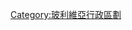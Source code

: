 {{navbox
| name = 玻利維亞省份
| title = [[玻利维亚行政区划|玻利維亞二級省份]] 
| state = {{{state|autocollapse}}}
| listclass = hlist
| image = [[File:Flag_of_Bolivia.svg|64px|玻利維亞國旗]]

| group1 = [[貝尼省|貝尼]]
| list1 =
* [[塞爾卡多省 (貝尼省)|塞爾卡多]]
* [[伊特內斯省|伊特內斯]]
* [[何塞巴利維安省|何塞巴利維安]]
* [[馬莫雷省|馬莫雷]]
* [[馬爾班省|馬爾班]]
* [[莫克索斯省|莫克索斯]]
* [[瓦卡迪茨省|瓦卡迪茨]]
* [[亞庫馬省|亞庫馬]]

| group2 = [[丘基薩卡省|丘基薩卡]]
| list2 =
* [[阿蘇杜伊省|阿蘇杜伊]]
* [[貝利薩里奧博埃托省|貝利薩里奧博埃托]]
* [[赫爾南多西萊斯省|赫爾南多西萊斯]]
* [[詹姆蘇達涅斯省|詹姆蘇達涅斯]]
* [[路爾斯卡爾沃省|路爾斯卡爾沃]]
* [[北辛蒂省|北辛蒂]]
* [[奧羅佩薩省|奧羅佩薩]]
* [[南辛蒂省|南辛蒂]]
* [[托米納省|托米納]]
* [[揚帕拉埃斯省|揚帕拉埃斯]]

| group3 = [[科恰班巴省|科恰班巴]]
| list3 = 
* [[阿拉尼省|阿拉尼]]
* [[阿爾克省|阿爾克]]
* [[阿約帕亞省|阿約帕亞]]
* [[卡皮諾塔省|卡皮諾塔]]
* [[卡拉斯科省|卡拉斯科]]
* [[塞爾卡多省 (科恰班巴省)|塞爾卡多省]]
* [[查帕雷省|查帕雷]]
* [[埃斯特萬阿爾塞省|埃斯特萬阿爾塞]]
* [[赫爾曼霍爾丹省|赫爾曼霍爾丹]]
* [[米斯克省|米斯克]]
* [[納爾西索坎佩羅省|納爾西索坎佩羅]]
* [[普納塔省|普納塔]]
* [[基亞科約省|基亞科約]]
* [[玻利瓦爾省 (玻利維亞)|玻利瓦爾]]
* [[塔帕卡里省|塔帕卡里]]
* [[蒂拉克省|蒂拉克]]

| group4 = [[拉巴斯省 (玻利維亞)|拉巴斯]]
| list4 =
* [[阿貝爾伊圖拉爾德省|阿貝爾伊圖拉爾德]]
* [[阿羅馬省|阿羅馬]]
* [[鮑蒂斯塔薩維德拉省|鮑蒂斯塔薩維德拉]]
* [[卡拉納維省|卡拉納維]]
* [[埃利奧多羅卡馬喬省|埃利奧多羅卡馬喬]]
* [[弗朗茨塔馬約省|弗朗茨塔馬約]]
* [[瓜爾韋托比利亞羅埃爾省|瓜爾韋托比利亞羅埃爾]]
* [[因加維省|因加維]]
* [[因基西維省|因基西維]]
* [[何塞馬努埃爾潘多省|何塞馬努埃爾潘多]]
* [[拉雷卡哈省|拉雷卡哈]]
* [[洛艾薩省|洛艾薩]]
* [[洛斯安地斯省|洛斯安地斯]]
* [[曼科卡帕克省|曼科卡帕克]]
* [[穆涅卡斯省|穆涅卡斯]]
* [[北永加斯省|北永加斯]]
* [[奧馬蘇約斯省|奧馬蘇約斯]]
* [[帕卡赫斯省|帕卡赫斯]]
* [[佩德羅多明戈穆里約省|佩德羅多明戈穆里約]]
* [[南永加斯省|南永加斯]]

| group5 = [[奧魯羅省|奧魯羅]]
| list5 = 
* [[薩瓦亞省|薩瓦亞]]
* [[卡蘭加斯省|卡蘭加斯]]
* [[塞爾卡多省 (奧魯羅省)|塞爾卡多]]
* [[埃杜阿多阿瓦羅亞省|埃杜阿多阿瓦羅亞]]
* [[拉迪斯勞卡布雷拉省|拉迪斯勞卡布雷拉]]
* [[濱海省 (玻利維亞)|濱海]]
* [[北卡蘭加斯省|北卡蘭加斯]]
* [[潘塔萊翁達倫斯省|潘塔萊翁達倫斯]]
* [[波波省|波波]]
* [[梅希約內斯港省|梅希約內斯港]]
* [[薩亞馬省|薩亞馬]]
* [[聖佩德羅德托托拉省|聖佩德羅德托托拉]]
* [[紹卡里省|紹卡里]]
* [[塞瓦斯蒂安帕加多爾省|塞瓦斯蒂安帕加多爾]]
* [[南卡蘭加斯省|南卡蘭加斯]]
* [[托馬斯巴龍省|托馬斯巴龍]]

| group6 = [[潘多省|潘多]]
| list6 =
* [[阿布納省|阿布納]]
* [[費德里科羅曼省|費德里科羅曼]]
* [[馬德雷德迪奧斯省|馬德雷德迪奧斯]]
* [[馬努里皮省|馬努里皮]]
* [[尼古拉蘇阿雷斯省|尼古拉蘇阿雷斯]]

| group7 = [[波托西省|波托西]]
| list7 = 
* [[阿隆索德伊瓦涅斯省|阿隆索德伊瓦涅斯]]
* [[安東尼奧基哈羅省|安東尼奧基哈羅]]
* [[貝納迪諾畢爾巴省|貝納迪諾畢爾巴]]
* [[查爾卡斯省|查爾卡斯]]
* [[查揚塔省|查揚塔]]
* [[科爾內利奧薩韋德拉省|科爾內利奧薩韋德拉]]
* [[丹尼爾坎波斯省|丹尼爾坎波斯]]
* [[恩里克巴爾迪維索省|恩里克巴爾迪維索]]
* [[何塞瑪利亞利納雷斯省|何塞瑪利亞利納雷斯]]
* [[莫德斯托奧米斯特省|莫德斯托奧米斯特]]
* [[北奇查斯省|北奇查斯]]
* [[北利佩斯省|北利佩斯]]
* [[拉斐爾布斯蒂略省|拉斐爾布斯蒂略]]
* [[南奇查斯省|南奇查斯]]
* [[南利佩斯省|南利佩斯]]
* [[托馬斯弗里亞斯省|托馬斯弗里亞斯]]

| group8 = [[聖克魯斯省 (玻利維亞)|聖克魯斯]]
| list8 =
* [[安德雷斯伊瓦涅斯省|安德雷斯伊瓦涅斯]]
* [[安赫爾桑多瓦爾省|安赫爾桑多瓦爾]]
* [[奇基托斯省|奇基托斯]]
* [[科迪勒拉省 (玻利維亞)|科迪勒拉]]
* [[弗洛里達省|弗洛里達]]
* [[赫爾曼布希省|赫爾曼布希]]
* [[瓜拉約斯省|瓜拉約斯]]
* [[伊奇洛省|伊奇洛]]
* [[伊格納西奧瓦爾內斯省|伊格納西奧瓦爾內斯]]
* [[何塞米格爾德貝拉斯科省|何塞米格爾德貝拉斯科]]
* [[馬努埃爾瑪利亞卡瓦列羅省|馬努埃爾瑪利亞卡瓦列羅]]
* [[紐弗洛德查韋斯省|紐弗洛德查韋斯]]
* [[奧維斯波桑蒂斯特萬省|奧維斯波桑蒂斯特萬]]
* [[薩拉省|薩拉]]
* [[瓦耶格蘭省|瓦耶格蘭]]

| group9 = [[塔里哈省|塔里哈]]
| list9 = 
* [[阿尼塞托阿爾塞省|阿尼塞托阿爾塞]]
* [[伯德特奧康納省|伯德特奧康納]]
* [[塞爾卡多省 (塔里哈省)|塞爾卡多]]
* [[歐斯塔基奧門德斯省|歐斯塔基奧門德斯]]
* [[大查科省|大查科]]
* [[何塞瑪利亞阿維萊斯省|何塞瑪利亞阿維萊斯]]
}}<noinclude>
{{collapsible option}}

[[Category:玻利維亞行政區劃]]

</noinclude>